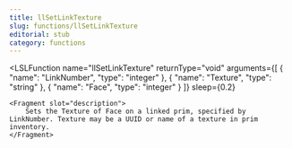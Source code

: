 ```yaml
---
title: llSetLinkTexture
slug: functions/llSetLinkTexture
editorial: stub
category: functions
---
```


<LSLFunction
	name="llSetLinkTexture"
	returnType="void"
	arguments={[
	{
		"name": "LinkNumber",
		"type": "integer"
	},
	{
		"name": "Texture",
		"type": "string"
	},
	{
		"name": "Face",
		"type": "integer"
	}
]}
	sleep={0.2}
>
	<Fragment slot="description">
		Sets the Texture of Face on a linked prim, specified by LinkNumber. Texture may be a UUID or name of a texture in prim inventory.
	</Fragment>
</LSLFunction>
